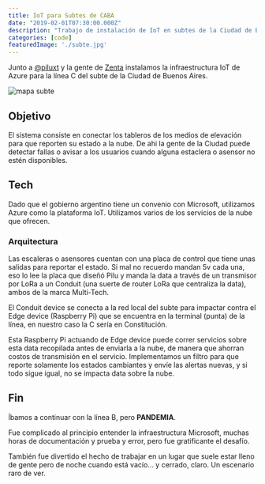 ```yaml
---
title: IoT para Subtes de CABA
date: "2019-02-01T07:30:00.000Z"
description: "Trabajo de instalación de IoT en subtes de la Ciudad de Buenos Aires."
categories: [code]
featuredImage: './subte.jpg'
---
```




Junto a [@piluxt](https://www.instagram.com/piluxt/) y la gente de [Zenta](http://zentaprodu.com.ar/) instalamos la infraestructura IoT de Azure para la línea C del subte de la Ciudad de Buenos Aires.

![mapa subte](https://www.metrovias.com.ar/wp-content/uploads/2019/06/Esquema%CC%81tico-2019-web.jpg)


## Objetivo

El sistema consiste en conectar los tableros de los medios de elevación para que reporten su estado a la nube. De ahi la gente de la Ciudad puede detectar fallas o avisar a los usuarios cuando alguna estaclera o asensor no estén disponibles.

## Tech

Dado que el gobierno argentino tiene un convenio con Microsoft, utilizamos Azure como la plataforma IoT. Utilizamos varios de los servicios de la nube que ofrecen.

### Arquitectura

Las escaleras o asensores cuentan con una placa de control que tiene unas salidas para reportar el estado. Si mal no recuerdo mandan 5v cada una, eso lo lee la placa que diseñó Pilu y manda la data a través de un transmisor por LoRa a un Conduit (una suerte de router LoRa que centraliza la data), ambos de la marca Multi-Tech.

El Conduit device se conecta a la red local del subte para impactar contra el Edge device (Raspberry Pi) que se encuentra en la terminal (punta) de la línea, en nuestro caso la C sería en Constitución.

Esta Raspberry Pi actuando de Edge device puede correr servicios sobre esta data recopilada antes de enviarla a la nube, de manera que ahorran costos de transmisión en el servicio. Implementamos un filtro para que reporte solamente los estados cambiantes y envíe las alertas nuevas, y si todo sigue igual, no se impacta data sobre la nube.

## Fin

<div className="flex">
<div>
  <p>Íbamos a continuar con la línea B, pero <strong>PANDEMIA</strong>.</p>
  <p>Fue complicado al principio entender la infraestructura Microsoft, muchas horas de documentación y prueba y error, pero fue gratificante el desafío.</p>
  <p>También fue divertido el hecho de trabajar en un lugar que suele estar lleno de gente pero de noche cuando está vacío... <span className="italic">y cerrado, claro</span>. Un escenario raro de ver.</p>
</div>
  <ReactPlayer url={videoSubte} playing loop muted className="ml-0" />
</div>